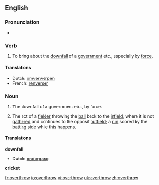 ==English==

===Pronunciation===
*{{IPA|/ovəɻ'θɻɔʊ/}}

===Verb===
{{en-verb|overthrows|overthrowing|overthrew|overthrown}}

# To bring about the [[downfall]] of a [[government]] etc., especially by [[force]].

====Translations====
{{top}}
*Dutch: [[omverwerpen]]
*French: [[renverser]]
{{mid}}
{{bottom}}

===Noun===
{{en-noun}}

# The downfall of a government etc., by force.
#{{cricket}} The act of a [[fielder]] throwing the [[ball]] back to the [[infield]], where it is not [[gather]]ed and continues to the opposit [[outfield]]; a [[run]] scored by the [[batting]] side while this happens.

====Translations====
'''downfall'''
{{top}}
*Dutch: [[ondergang]] {{m}}
{{mid}}
{{bottom}}

'''cricket'''
{{top}}
{{mid}}
{{bottom}}

[[fr:overthrow]]
[[io:overthrow]]
[[vi:overthrow]]
[[uk:overthrow]]
[[zh:overthrow]]